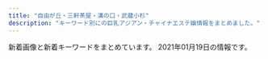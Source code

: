```yaml
---
title: "自由が丘・三軒茶屋・溝の口・武蔵小杉"
description: "キーワード別にの巨乳アジアン・チャイナエステ嬢情報をまとめました。"
---
```


新着画像と新着キーワードをまとめています。
2021年01月19日の情報です。

<DmmAffiliateIns />
<KeywordTable
  shops={
    [
    {
        "url": "http://yourroom.net/",
        "img_links": [
            "http://yourroom.net/images/saikai.png",
            "http://yourroom.net/images/1.jpg",
            "http://yourroom.net/photo/mini-yui1.jpg",
            "http://yourroom.net/photo/yui1.jpg",
            "http://yourroom.net/photo/yuki1.jpg",
            "http://yourroom.net/photo/mini-yui2.jpg",
            "http://yourroom.net/photo/maho1.jpg",
            "http://yourroom.net/photo/mini-yuki2.jpg",
            "http://yourroom.net/images/1s.jpg",
            "http://yourroom.net/photo/mini-maho1.jpg",
            "http://yourroom.net/photo/mini-yuki1.jpg"
        ],
        "station": "\u7b49\u3005\u529b\u99c5",
        "name": "\u30b9\u30de\u30a4\u30eb",
        "keywords": {}
    },
    {
        "keywords": {},
        "img_links": [
            "http://www.es-flower.link/sp/menu/staff.jpg",
            "http://www.es-flower.link/sp/images/sisu.jpg",
            "http://www.es-flower.link/images/1.jpg",
            "http://www.es-flower.link/sp/images/interior_t.jpg",
            "http://www.es-flower.link/sp/images/news.jpg",
            "http://www.es-flower.link/sp/images/5.jpg",
            "http://www.es-flower.link/sp/images/pc.jpg",
            "http://www.es-flower.link/img/huyumi1.jpg",
            "http://www.es-flower.link/sp/img/huyumi1.jpg",
            "http://www.es-flower.link/img/nene1.jpg",
            "http://www.es-flower.link/images/int1.png",
            "http://www.es-flower.link/sp/images/2.jpg",
            "http://www.es-flower.link/sp/images/rec1.jpg",
            "http://www.es-flower.link/images/2.jpg",
            "http://www.es-flower.link/images/5.jpg",
            "http://www.es-flower.link/images/head.jpg",
            "http://www.es-flower.link/sp/images/6.jpg",
            "http://www.es-flower.link/sp/images/rec2.jpg",
            "http://www.es-flower.link/sp/images/1.jpg",
            "http://www.es-flower.link/sp/img/yume1.jpg",
            "http://www.es-flower.link/sp/img/koyuki1.jpg",
            "http://www.es-flower.link/images/info.jpg",
            "http://www.es-flower.link/images/sys.png",
            "http://www.es-flower.link/img/koyuki1.jpg",
            "http://www.es-flower.link/sp/images/staff_t.jpg",
            "http://www.es-flower.link/images/ta.jpg",
            "http://www.es-flower.link/images/interior_t.jpg",
            "http://www.es-flower.link/sp/menu/interior.jpg",
            "http://www.es-flower.link/images/3.jpg",
            "http://www.es-flower.link/sp/images/sys2.jpg",
            "http://www.es-flower.link/sp/images/sys3.jpg",
            "http://www.es-flower.link/sp/images/newsb.png",
            "http://www.es-flower.link/sp/images/top.jpg",
            "http://www.es-flower.link/img/arisa1.jpg",
            "http://www.es-flower.link/sp/images/time.jpg",
            "http://www.es-flower.link/sp/img/arisa1.jpg",
            "http://www.es-flower.link/sp/img/mizuki1.jpg",
            "http://www.es-flower.link/img/mizuki1.jpg",
            "http://www.es-flower.link/sp/images/int1.jpg",
            "http://www.es-flower.link/sp/images/3.jpg",
            "http://www.es-flower.link/sp/menu/top.jpg",
            "http://www.es-flower.link/sp/images/tel.jpg",
            "http://www.es-flower.link/images/mobile.jpg",
            "http://www.es-flower.link/images/sm.jpg",
            "http://www.es-flower.link/sp/images/sys1.jpg",
            "http://www.es-flower.link/images/rec2.jpg",
            "http://www.es-flower.link/images/rec1.png",
            "http://www.es-flower.link/sp/img/nene1.jpg",
            "http://www.es-flower.link/sp/images/footer.jpg",
            "http://www.es-flower.link/images/int2.png",
            "http://www.es-flower.link/sp/images/ac1.jpg",
            "http://www.es-flower.link/sp/images/int2.jpg",
            "http://www.es-flower.link/images/staff_t.jpg",
            "http://www.es-flower.link/sp/images/rec3.jpg",
            "http://www.es-flower.link/sp/images/sisu_t.jpg",
            "http://www.es-flower.link/images/news.jpg",
            "http://www.es-flower.link/sp/images/4.jpg",
            "http://www.es-flower.link/images/6.jpg",
            "http://www.es-flower.link/img/yume1.jpg",
            "http://www.es-flower.link/sp/images/head.png",
            "http://www.es-flower.link/images/4.jpg"
        ],
        "url": "http://www.es-flower.link/",
        "name": "\u6625\u306e\u604b",
        "station": "\u81ea\u7531\u304c\u4e18\u99c5\u5317\u53e3"
    },
    {
        "name": "For You",
        "keywords": {
            "E": 12,
            "D": 35
        },
        "url": "https://fy.uouono.com",
        "station": "\u4e8c\u5b50\u7389\u5ddd\u99c5",
        "img_links": [
            "https://fy.uouono.com/wp-content/uploads/2019/06/098765resdaxfforyou.jpg",
            "https://fy.uouono.com/wp-content/themes/este/img/top-img01.png",
            "https://fy.uouono.com/wp-content/themes/este/img/top-img02.png",
            "https://fy.uouono.com/wp-content/themes/este/img/4.jpg",
            "https://fy.uouono.com/wp-content/uploads/2020/12/09foryou.jpg",
            "https://fy.uouono.com/wp-content/uploads/2019/06/098765easforyou.jpg",
            "https://fy.uouono.com/wp-content/uploads/2020/10/ff-foryou.jpg",
            "https://fy.uouono.com/wp-content/uploads/2020/01/90897tyrdfforyou.jpg",
            "https://fy.uouono.com/wp-content/uploads/2019/06/asayou.jpg",
            "https://fy.uouono.com/wp-content/uploads/2020/01/diouygforyou.jpg",
            "https://fy.uouono.com/wp-content/themes/este/img/tel_footer.png",
            "https://fy.uouono.com/wp-content/themes/este/img/top-img01a.png",
            "https://fy.uouono.com/wp-content/themes/este/img/1.jpg",
            "https://fy.uouono.com/wp-content/themes/este/img/2.jpg",
            "https://fy.uouono.com/wp-content/uploads/2019/12/00harumo.jpg",
            "https://fy.uouono.com/wp-content/themes/este/img/top-img04.png",
            "https://fy.uouono.com/wp-content/themes/este/img/call.png",
            "https://fy.uouono.com/wp-content/uploads/2020/10/21349876harumo.jpg",
            "https://fy.uouono.com/wp-content/uploads/2019/06/oijhg9876rforyou.jpg",
            "https://fy.uouono.com/wp-content/themes/este/img/3.jpg",
            "https://fy.uouono.com/wp-content/uploads/2019/04/11foryou.jpg",
            "https://fy.uouono.com/wp-content/uploads/2020/10/09uiyharumo.jpg",
            "https://fy.uouono.com/wp-content/themes/este/img/tel_header.png",
            "https://fy.uouono.com/wp-content/uploads/2020/12/1foryou.jpg",
            "https://fy.uouono.com/wp-content/themes/este/img/top-img01b.png",
            "https://fy.uouono.com/wp-content/uploads/2020/12/11foryou.jpg"
        ]
    },
    {
        "keywords": {},
        "img_links": [
            "http://relaxation-soil.net/photo/mini-yuyu3.jpg",
            "http://relaxation-soil.net/images/1s.jpg",
            "http://relaxation-soil.net/photo/mini-newgirl1.jpg",
            "http://relaxation-soil.net/images/1.jpg",
            "http://relaxation-soil.net/photo/mini-yuyu4.jpg",
            "http://relaxation-soil.net/photo/mini-anna1.jpg",
            "http://relaxation-soil.net/photo/yuyu4.jpg",
            "http://relaxation-soil.net/photo/mini-newgirl3.jpg",
            "http://relaxation-soil.net/photo/rie1.jpg",
            "http://relaxation-soil.net/photo/mini-rie2.jpg",
            "http://relaxation-soil.net/photo/anna1.jpg",
            "http://relaxation-soil.net/photo/mini-newgirl2.jpg",
            "http://relaxation-soil.net/photo/mini-rie1.jpg",
            "http://relaxation-soil.net/photo/mini-anna3.jpg",
            "http://relaxation-soil.net/images/saikai.png"
        ],
        "url": "http://relaxation-soil.net/",
        "station": "\u4e0a\u91ce\u6bdb\u99c5",
        "name": "\u30bd\u30a4\u30eb"
    },
    {
        "url": "http://www.jojo.mensnv.com/",
        "keywords": {
            "C": 3,
            "85": 9,
            "88": 3,
            "86": 12,
            "\u30bb\u30af\u30b7\u30fc": 1,
            "D": 18,
            "84": 6
        },
        "station": "\u4e09\u8ed2\u8336\u5c4b\u99c5\u5357\u53e3",
        "name": "JoJo",
        "img_links": [
            "http://www.jojo.mensnv.com/files/009.jpg",
            "http://www.jojo.mensnv.com/files/009-02.jpg",
            "http://www.jojo.mensnv.com/files/001-03.jpg",
            "http://www.jojo.mensnv.com/files/004-03.jpg",
            "http://www.jojo.mensnv.com/files/014.jpg",
            "http://www.jojo.mensnv.com/images/slider/01.jpg",
            "http://www.jojo.mensnv.com/files/007.jpg",
            "http://www.jojo.mensnv.com/images/slider/02.jpg",
            "http://www.jojo.mensnv.com/files/006-03.jpg",
            "http://www.jojo.mensnv.com/files/013-03.jpg",
            "http://www.jojo.mensnv.com/files/002.jpg",
            "http://www.jojo.mensnv.com/files/005-03.jpg",
            "http://www.jojo.mensnv.com/images/backlistbtn.png",
            "http://www.jojo.mensnv.com/files/007-03.jpg",
            "http://www.jojo.mensnv.com/files/013.jpg",
            "http://www.jojo.mensnv.com/files/012-03.jpg",
            "http://www.jojo.mensnv.com/files/003-02.jpg",
            "http://www.jojo.mensnv.com/files/004-02.jpg",
            "http://www.jojo.mensnv.com/files/009-03.jpg",
            "http://www.jojo.mensnv.com/files/002-02.jpg",
            "http://www.jojo.mensnv.com/files/010-02.jpg",
            "http://www.jojo.mensnv.com/images/tel.png",
            "http://www.jojo.mensnv.com/files/001.jpg",
            "http://www.jojo.mensnv.com/files/003-03.jpg",
            "http://www.jojo.mensnv.com/files/011.jpg",
            "http://www.jojo.mensnv.com/files/012.jpg",
            "http://www.jojo.mensnv.com/files/010.jpg",
            "http://www.jojo.mensnv.com/files/003.jpg",
            "http://www.jojo.mensnv.com/files/004.jpg",
            "http://www.jojo.mensnv.com/files/013-02.jpg",
            "http://www.jojo.mensnv.com/files/014-02.jpg",
            "http://www.jojo.mensnv.com/files/005.jpg",
            "http://www.jojo.mensnv.com/files/006-02.jpg",
            "http://www.jojo.mensnv.com/files/007-02.jpg",
            "http://www.jojo.mensnv.com/images/mobile.jpg",
            "http://www.jojo.mensnv.com/files/006.jpg",
            "http://www.jojo.mensnv.com/files/011-03.jpg",
            "http://www.jojo.mensnv.com/images/showCover.png",
            "http://www.jojo.mensnv.com/files/001-02.jpg",
            "http://www.jojo.mensnv.com/files/014-03.jpg",
            "http://www.jojo.mensnv.com/files/012-02.jpg",
            "http://www.jojo.mensnv.com/files/010-03.jpg",
            "http://www.jojo.mensnv.com/files/002-03.jpg",
            "http://www.jojo.mensnv.com/files/005-02.jpg",
            "http://www.jojo.mensnv.com/files/011-02.jpg",
            "http://www.jojo.mensnv.com/images/coverGirlParts.png",
            "http://www.jojo.mensnv.com/images/slider/03.jpg"
        ]
    },
    {
        "img_links": [
            "http://kagayaki.jpn.cm/images/bj3.png",
            "http://kagayaki.jpn.cm/images/mobile.jpg",
            "http://kagayaki.jpn.cm/photos/sites/35/2017/11/2017110107513579.jpg",
            "http://kagayaki.jpn.cm/images/room2.jpg",
            "http://kagayaki.jpn.cm/images/girl-z1.jpg",
            "http://kagayaki.jpn.cm/photos/sites/35/2016/11/11.jpg",
            "http://kagayaki.jpn.cm/images/room4.jpg",
            "http://kagayaki.jpn.cm/photos/sites/35/2016/11/1.jpg",
            "http://kagayaki.jpn.cm/images/mobile2.jpg",
            "http://kagayaki.jpn.cm/photos/sites/35/2020/10/2020100418535814.jpg",
            "http://kagayaki.jpn.cm/images/top.jpg",
            "http://kagayaki.jpn.cm/photos/sites/35/2019/09/2019092518230998.jpg",
            "http://kagayaki.jpn.cm/images/room5.jpg",
            "http://kagayaki.jpn.cm/images/end1.jpg",
            "http://kagayaki.jpn.cm/photos/sites/35/2016/08/staff32.jpg",
            "http://kagayaki.jpn.cm/photos/sites/35/2016/11/12.jpg",
            "http://kagayaki.jpn.cm/images/staff0.jpg",
            "http://kagayaki.jpn.cm/images/girl-z2.jpg",
            "http://kagayaki.jpn.cm/photos/sites/35/2016/08/staff3.jpg",
            "http://kagayaki.jpn.cm/images/room1.jpg",
            "http://kagayaki.jpn.cm/images/staff_line.png",
            "http://kagayaki.jpn.cm/images/room6.jpg",
            "http://kagayaki.jpn.cm/photos/sites/35/2016/09/637893871729784570.jpg",
            "http://kagayaki.jpn.cm/images/room3.jpg"
        ],
        "station": "\u4e09\u8ed2\u8336\u5c4b\u99c5\u5317\u53e3",
        "url": "http://kagayaki.jpn.cm/",
        "name": "\u661f\u306e\u8f1d\u304d",
        "keywords": {
            "87": 2,
            "C": 17,
            "D": 6,
            "86": 5,
            "84": 1,
            "E": 1
        }
    },
    {
        "name": "Sweet",
        "img_links": [
            "http://www.wqiowaz.site/picture/m-top003.jpg",
            "http://www.wqiowaz.site/uploads/200630/1-200630094H5294.jpg",
            "http://www.wqiowaz.site/picture/cam-01.jpg",
            "http://www.wqiowaz.site/uploads/201008/1-20100Q5550EL.jpg",
            "http://www.wqiowaz.site/picture/call.png",
            "http://www.wqiowaz.site/uploads/200629/1-200629103142X4.jpg",
            "http://www.wqiowaz.site/uploads/200629/1-200629103104120.jpg",
            "http://www.wqiowaz.site/picture/foot01.jpg",
            "http://www.wqiowaz.site/uploads/201008/1-20100Q55403531.jpg",
            "http://www.wqiowaz.site/uploads/200629/1-200629103204442.jpg",
            "http://www.wqiowaz.site/uploads/201008/1-20100Q55522V7.jpg",
            "http://www.wqiowaz.site/uploads/200630/1-200630094K4325.jpg",
            "http://www.wqiowaz.site/uploads/201008/1-20100Q5541T55.jpg",
            "http://www.wqiowaz.site/uploads/200914/1-20091416442NT.jpg",
            "http://www.wqiowaz.site/uploads/200914/1-200914164443K1.jpg",
            "http://www.wqiowaz.site/picture/m-head01.jpg",
            "http://www.wqiowaz.site/picture/m-top004.jpg"
        ],
        "station": "\u7528\u8cc0\u99c5\u6771\u53e3",
        "url": "http://www.wqiowaz.site/",
        "keywords": {
            "86": 1,
            "84": 2,
            "F": 4,
            "D": 3,
            "94": 4
        }
    },
    {
        "img_links": [
            "http://tanoshii.jpn.mn/images/link_nav07.jpg",
            "http://tanoshii.jpn.mn/photos/sites/76/2019/12/2019121409132447.jpg",
            "http://tanoshii.jpn.mn/images/sp_top.jpg",
            "http://tanoshii.jpn.mn/photos/sites/76/2020/06/2020061605184059.jpg",
            "http://tanoshii.jpn.mn/photos/sites/76/2019/12/201912280133413.jpg",
            "http://tanoshii.jpn.mn/images/top_slider01.jpg",
            "http://tanoshii.jpn.mn/photos/sites/76/2020/07/2020071004194210.jpg",
            "http://tanoshii.jpn.mn/photos/sites/76/2021/01/2021011304145677.jpg",
            "http://tanoshii.jpn.mn/photos/sites/76/2020/08/2020080507421162.jpg",
            "http://tanoshii.jpn.mn/photos/sites/76/2020/03/2020030903332740.jpg",
            "http://tanoshii.jpn.mn/photos/sites/76/2020/09/2020093003412015.jpg",
            "http://tanoshii.jpn.mn/photos/sites/76/2019/12/2019122801334276.jpg",
            "http://tanoshii.jpn.mn/photos/sites/76/2020/01/2020011207465354.jpg",
            "http://tanoshii.jpn.mn/photos/sites/76/2020/12/2020122501502779.jpg",
            "http://tanoshii.jpn.mn/photos/sites/76/2019/12/2019121409132141.jpg",
            "http://tanoshii.jpn.mn/photos/sites/76/2020/09/2020090803135392.jpg",
            "http://tanoshii.jpn.mn/photos/sites/76/2020/09/2020090307211283.jpg",
            "http://tanoshii.jpn.mn/photos/sites/76/2020/01/2020012908322311.jpg",
            "http://tanoshii.jpn.mn/photos/sites/76/2020/02/2020022603283463.jpg",
            "http://tanoshii.jpn.mn/photos/sites/76/2020/10/2020102803545189.jpg",
            "http://tanoshii.jpn.mn/photos/sites/76/2020/11/2020112407093420.jpg",
            "http://tanoshii.jpn.mn/photos/sites/76/2020/12/2020120904423083.jpg",
            "http://tanoshii.jpn.mn/photos/sites/76/2020/12/202012240922577.jpg",
            "http://tanoshii.jpn.mn/images/side_tel.jpg",
            "http://tanoshii.jpn.mn/images/side_mobile.jpg",
            "http://tanoshii.jpn.mn/photos/sites/76/2020/03/202003090333270.jpg",
            "http://tanoshii.jpn.mn/photos/sites/76/2020/03/2020030810363653.jpg",
            "http://tanoshii.jpn.mn/photos/sites/76/2020/04/2020040401245819.jpg",
            "http://tanoshii.jpn.mn/images/ico01.png",
            "http://tanoshii.jpn.mn/images/top_slider02.jpg",
            "http://tanoshii.jpn.mn/photos/sites/76/2020/11/2020112902000038.jpg",
            "http://tanoshii.jpn.mn/photos/sites/76/2019/12/2019121409132124.jpg",
            "http://tanoshii.jpn.mn/photos/sites/76/2020/12/2020120901212835.jpg",
            "http://tanoshii.jpn.mn/photos/sites/76/2020/05/2020052603000346.jpg",
            "http://tanoshii.jpn.mn/images/info3.jpg",
            "http://tanoshii.jpn.mn/images/link_nav01.jpg",
            "http://tanoshii.jpn.mn/photos/sites/76/2020/11/2020111603281212.jpg",
            "http://tanoshii.jpn.mn/photos/sites/76/2021/01/2021010305174759.jpg",
            "http://tanoshii.jpn.mn/photos/sites/76/2020/11/2020110307113062.jpg",
            "http://tanoshii.jpn.mn/photos/sites/76/2020/01/2020012603561216.jpg",
            "http://tanoshii.jpn.mn/photos/sites/76/2020/01/2020010206122496.jpg",
            "http://tanoshii.jpn.mn/photos/sites/76/2020/12/2020121807285563.jpg",
            "http://tanoshii.jpn.mn/images/link_nav02.jpg",
            "http://tanoshii.jpn.mn/photos/sites/76/2020/09/2020092006290275.jpg",
            "http://tanoshii.jpn.mn/images/link_nav05.jpg",
            "http://tanoshii.jpn.mn/photos/sites/76/2020/01/2020010206122380.jpg",
            "http://tanoshii.jpn.mn/images/link_nav03.jpg",
            "http://tanoshii.jpn.mn/photos/sites/76/2020/08/2020081201584255.jpg",
            "http://tanoshii.jpn.mn/photos/sites/76/2020/04/2020041703571830.jpg",
            "http://tanoshii.jpn.mn/images/info1.jpg",
            "http://tanoshii.jpn.mn/photos/sites/76/2020/09/2020090800560727.jpg",
            "http://tanoshii.jpn.mn/photos/sites/76/2020/08/2020082903370364.jpg",
            "http://tanoshii.jpn.mn/photos/sites/76/2019/12/2019121409131966.jpg",
            "http://tanoshii.jpn.mn/photos/sites/76/2020/09/2020093003412655.jpg",
            "http://tanoshii.jpn.mn/photos/sites/76/2020/01/2020011207465264.jpg",
            "http://tanoshii.jpn.mn/images/link_nav06.jpg",
            "http://tanoshii.jpn.mn/images/link_nav04.jpg",
            "http://tanoshii.jpn.mn/photos/sites/76/2020/01/2020012603560666.jpg",
            "http://tanoshii.jpn.mn/photos/sites/76/2020/05/2020052603000345.jpg",
            "http://tanoshii.jpn.mn/images/side_link.jpg",
            "http://tanoshii.jpn.mn/photos/sites/76/2020/02/2020020601144618.jpg",
            "http://tanoshii.jpn.mn/photos/sites/76/2020/05/2020052603000177.jpg",
            "http://tanoshii.jpn.mn/photos/sites/76/2020/03/202003280333063.jpg",
            "http://tanoshii.jpn.mn/photos/sites/76/2020/02/2020022603284068.jpg",
            "http://tanoshii.jpn.mn/photos/sites/76/2020/03/2020032803325898.jpg",
            "http://tanoshii.jpn.mn/photos/sites/76/2019/12/201912140913237.jpg",
            "http://tanoshii.jpn.mn/photos/sites/76/2020/06/2020060701410487.jpg",
            "http://tanoshii.jpn.mn/images/top.png",
            "http://tanoshii.jpn.mn/photos/sites/76/2020/07/2020071004330148.jpg",
            "http://tanoshii.jpn.mn/photos/sites/76/2020/01/2020011710434680.jpg",
            "http://tanoshii.jpn.mn/images/info2.jpg",
            "http://tanoshii.jpn.mn/photos/sites/76/2020/05/2020051702012070.jpg",
            "http://tanoshii.jpn.mn/photos/sites/76/2020/12/202012060340027.jpg",
            "http://tanoshii.jpn.mn/photos/sites/76/2021/01/2021011304151051.jpg",
            "http://tanoshii.jpn.mn/photos/sites/76/2020/10/2020101305315556.jpg",
            "http://tanoshii.jpn.mn/photos/sites/76/2020/12/2020120904441346.jpg",
            "http://tanoshii.jpn.mn/photos/sites/76/2020/12/2020122205012857.jpg"
        ],
        "url": "http://tanoshii.jpn.mn/",
        "keywords": {
            "D": 15,
            "88": 1,
            "83": 4,
            "89": 1,
            "93": 1,
            "86": 6,
            "84": 2,
            "C": 8,
            "E": 10,
            "82": 3,
            "85": 5,
            "87": 10
        },
        "name": "\u697d\u3057\u3044",
        "station": "\u4e8c\u5b50\u7389\u5ddd\u99c5\u897f\u53e3"
    },
    {
        "station": "\u4e8c\u5b50\u7389\u5ddd\u99c5\u6771\u53e3",
        "img_links": [
            "http://koibito.ies.bz/images/link.jpg",
            "http://koibito.ies.bz/photos/sites/69/2018/10/2018100214242547.jpg",
            "http://koibito.ies.bz/images/no1.png",
            "http://koibito.ies.bz/images/room4.jpg",
            "http://koibito.ies.bz/images/info.jpg",
            "http://koibito.ies.bz/images/s_news.png",
            "http://koibito.ies.bz/images/s_pick.jpg",
            "http://koibito.ies.bz/images/room1.jpg",
            "http://koibito.ies.bz/images/room2.jpg",
            "http://koibito.ies.bz/images/no2.png",
            "http://koibito.ies.bz/images/s_ranking.png",
            "http://koibito.ies.bz/images/mobile.jpg",
            "http://koibito.ies.bz/photos/sites/69/2018/10/2018100214220989.jpg",
            "http://koibito.ies.bz/images/s_staff1.png",
            "http://koibito.ies.bz/photos/sites/69/2018/10/201810150304491.jpg",
            "http://koibito.ies.bz/images/room3.jpg",
            "http://koibito.ies.bz/images/s_staff.png",
            "http://koibito.ies.bz/images/top.png",
            "http://koibito.ies.bz/images/new.jpg"
        ],
        "keywords": {
            "C": 1,
            "86": 2,
            "85": 1
        },
        "name": "\u604b\u4eba",
        "url": "http://koibito.ies.bz/"
    },
    {
        "station": "\u4e09\u8ed2\u8336\u5c4b\u99c5\u4e16\u7530\u8c37\u901a\u308a\u53e3",
        "name": "\u30d6\u30ea\u30ea\u30a2\u30f3\u30b9",
        "url": "http://www.brilliance.mesthe.com/",
        "keywords": {
            "D": 3,
            "86": 2,
            "87": 1,
            "C": 2,
            "85": 2
        },
        "img_links": [
            "http://www.brilliance.mesthe.com/images/maga.jpg",
            "http://www.brilliance.mesthe.com/images/s1.jpg",
            "http://www.brilliance.mesthe.com/images/main_bottom.png",
            "http://www.brilliance.mesthe.com/files/002-02.jpg",
            "http://www.brilliance.mesthe.com/files/004-02.jpg",
            "http://www.brilliance.mesthe.com/images/infotiao1.jpg",
            "http://www.brilliance.mesthe.com/images/shop/shop03.jpg",
            "http://www.brilliance.mesthe.com/files/004.jpg",
            "http://www.brilliance.mesthe.com/images/zi_massage.png",
            "http://www.brilliance.mesthe.com/images/new3.png",
            "http://www.brilliance.mesthe.com/images/pick.png",
            "http://www.brilliance.mesthe.com/images/xian.png",
            "http://www.brilliance.mesthe.com/files/005-02.jpg",
            "http://www.brilliance.mesthe.com/images/main_top.png",
            "http://www.brilliance.mesthe.com/images/s3.jpg",
            "http://www.brilliance.mesthe.com/files/003.jpg",
            "http://www.brilliance.mesthe.com/files/001.jpg",
            "http://www.brilliance.mesthe.com/files/005-03.jpg",
            "http://www.brilliance.mesthe.com/images/shop/shop02.jpg",
            "http://www.brilliance.mesthe.com/files/001-03.jpg",
            "http://www.brilliance.mesthe.com/files/002.jpg",
            "http://www.brilliance.mesthe.com/images/shop/shop04.jpg",
            "http://www.brilliance.mesthe.com/images/service.png",
            "http://www.brilliance.mesthe.com/images/new1.png",
            "http://www.brilliance.mesthe.com/files/004-03.jpg",
            "http://www.brilliance.mesthe.com/files/003-03.jpg",
            "http://www.brilliance.mesthe.com/images/tel.png",
            "http://www.brilliance.mesthe.com/files/002-03.jpg",
            "http://www.brilliance.mesthe.com/files/005.jpg",
            "http://www.brilliance.mesthe.com/files/001-02.jpg",
            "http://www.brilliance.mesthe.com/images/shop/shop01.jpg",
            "http://www.brilliance.mesthe.com/images/s2.jpg",
            "http://www.brilliance.mesthe.com/files/003-02.jpg",
            "http://www.brilliance.mesthe.com/images/zi_staff.png"
        ]
    },
    {
        "url": "http://www.hanaikada.masg.info/",
        "img_links": [
            "http://www.hanaikada.masg.info/photo_news/upimg/108215f82f974a7fed_1.jpg",
            "http://www.hanaikada.masg.info/files/008.jpg",
            "http://www.hanaikada.masg.info/images/nav-005.png",
            "http://www.hanaikada.masg.info/files/007.jpg",
            "http://www.hanaikada.masg.info/photo_news/upimg/108215f82f974a7fed_0.jpg",
            "http://www.hanaikada.masg.info/images/nav-002.png",
            "http://www.hanaikada.masg.info/images/osusume01.png",
            "http://www.hanaikada.masg.info/images/nav-003.png",
            "http://www.hanaikada.masg.info/photo_news/upimg/196915fd72c6a20b48_0.jpg",
            "http://www.hanaikada.masg.info/files/001.jpg",
            "http://www.hanaikada.masg.info/images/top02-left.png",
            "http://www.hanaikada.masg.info/files/009.jpg",
            "http://www.hanaikada.masg.info/files/004.jpg",
            "http://www.hanaikada.masg.info/images/nav-006.png",
            "http://www.hanaikada.masg.info/images/nav-004.png",
            "http://www.hanaikada.masg.info/photo_news/upimg/5633360052e85766ed_0.jpg",
            "http://www.hanaikada.masg.info/files/003.jpg",
            "http://www.hanaikada.masg.info/images/nav-001.png",
            "http://www.hanaikada.masg.info/photo_news/upimg/919615fe051ff3aebe_0.jpg",
            "http://www.hanaikada.masg.info/files/002.jpg",
            "http://www.hanaikada.masg.info/files/005.jpg",
            "http://www.hanaikada.masg.info/images/top01.png",
            "http://www.hanaikada.masg.info/photo_news/upimg/795065ff41f22a3d42_0.jpg",
            "http://www.hanaikada.masg.info/images/top003.png",
            "http://www.hanaikada.masg.info/images/tel.png",
            "http://www.hanaikada.masg.info/photo_news/upimg/108215f82f974a7fed_2.jpg"
        ],
        "station": "\u4e8c\u5b50\u7389\u5ddd\u99c5\u897f\u53e3",
        "keywords": {
            "\u30bb\u30af\u30b7\u30fc": 1,
            "\u80f8": 1
        },
        "name": "\u82b1\u7b4f -\u306f\u306a\u3044\u304b\u3060-"
    },
    {
        "img_links": [
            "http://ms-shinraku.com/staff/yuki/01.jpg",
            "http://ms-shinraku.com/staff/ran/01.jpg",
            "http://ms-shinraku.com/img/ttl_staff.png",
            "http://ms-shinraku.com/img/foot.png",
            "http://ms-shinraku.com/pic/topimg2.jpg",
            "http://ms-shinraku.com/staff/mari/01.jpg",
            "http://ms-shinraku.com/i/files/homeimg.jpg",
            "http://ms-shinraku.com/staff/momoka/01.jpg",
            "http://ms-shinraku.com/pic/topimg1.jpg",
            "http://ms-shinraku.com/staff/kanako/01.jpg",
            "http://ms-shinraku.com/pic/head.jpg",
            "http://ms-shinraku.com/staff/ayumi/01.jpg"
        ],
        "url": "http://ms-shinraku.com/",
        "keywords": {
            "C": 2
        },
        "station": "\u5b66\u82b8\u5927\u5b66\u99c5\u6771\u53e3",
        "name": "\u5fc3\u697d"
    },
    {
        "station": "\u5927\u5ca1\u5c71\u99c5",
        "img_links": [
            "http://www.miyuki.es-relax.info/images/info3.jpg",
            "http://www.miyuki.es-relax.info/images/info4.jpg",
            "http://www.miyuki.es-relax.info/images/sp03.jpg",
            "http://www.miyuki.es-relax.info/images/sp01.jpg",
            "http://www.miyuki.es-relax.info/gals/yuki1.jpg",
            "http://www.miyuki.es-relax.info/images/kp01.jpg",
            "http://www.miyuki.es-relax.info/images/info1.jpg",
            "http://www.miyuki.es-relax.info/images/sp02.jpg",
            "http://www.miyuki.es-relax.info/gals/yuri1.jpg",
            "http://www.miyuki.es-relax.info/images/yoyaku.png",
            "http://www.miyuki.es-relax.info/images/info2.jpg",
            "http://www.miyuki.es-relax.info/gals/nana1.jpg"
        ],
        "keywords": {},
        "url": "http://www.miyuki.es-relax.info/",
        "name": "\u30de\u30c3\u30b5\u30fc\u30b8\u306e\u66d9"
    },
    {
        "station": "\u90fd\u7acb\u5927\u5b66\u99c5",
        "img_links": [
            "http://www.sakura.esraku.com/photo_news/upimg/192295fbde78dddd71_0.jpg",
            "http://www.sakura.esraku.com/files/008.jpg",
            "http://www.sakura.esraku.com/files/002.jpg",
            "http://www.sakura.esraku.com/files/001.jpg",
            "http://www.sakura.esraku.com/files/005.jpg",
            "http://www.sakura.esraku.com/images/s_link.jpg",
            "http://www.sakura.esraku.com/photo_news/upimg/282545f76dfd1996d7_0.jpg",
            "http://www.sakura.esraku.com/files/006.jpg",
            "http://www.sakura.esraku.com/files/003.jpg",
            "http://www.sakura.esraku.com/files/007.jpg",
            "http://www.sakura.esraku.com/images/top.png",
            "http://www.sakura.esraku.com/photo_news/upimg/221315f853e86bfad8_0.jpg",
            "http://www.sakura.esraku.com/photo_news/upimg/508775f63081046140_0.jpg",
            "http://www.sakura.esraku.com/images/s_staff.jpg",
            "http://www.sakura.esraku.com/files/009.jpg",
            "http://www.sakura.esraku.com/images/mobile.jpg",
            "http://www.sakura.esraku.com/files/004.jpg",
            "http://www.sakura.esraku.com/photo_news/upimg/921745f718627cc259_0.jpg",
            "http://www.sakura.esraku.com/images/lineyoyaku.jpg"
        ],
        "keywords": {
            "\u30bb\u30af\u30b7\u30fc": 1,
            "D": 14,
            "C": 21,
            "87": 12
        },
        "name": "\u685c",
        "url": "http://www.sakura.esraku.com/"
    },
    {
        "station": "\u81ea\u7531\u304c\u4e18\u99c5\u5357\u53e3",
        "keywords": {
            "C": 14
        },
        "name": "\u697d\u697d\u5c4b",
        "img_links": [
            "http://ms-rlx.com/img/ttl_tnew.png",
            "http://ms-rlx.com/img/youtube.jpg",
            "http://ms-rlx.com/img/access/road02.jpg",
            "http://ms-rlx.com/img/access/road03.jpg",
            "http://ms-rlx.com/img/access/road01.jpg",
            "http://ms-rlx.com/staff/milk/01mb.jpg",
            "http://ms-rlx.com/i/files/homeimg.jpg",
            "http://ms-rlx.com/staff/ringo/01.jpg",
            "http://ms-rlx.com/img/msgbtn.png",
            "http://ms-rlx.com/staff/milk/01.jpg",
            "http://ms-rlx.com/img/ttl_concept.png",
            "http://ms-rlx.com/staff/ringo/01mb.jpg",
            "http://ms-rlx.com/staff/ruri/01mb.jpg",
            "http://ms-rlx.com/staff/sachan/01.jpg",
            "http://ms-rlx.com/staff/momo/01.jpg",
            "http://ms-rlx.com/img/ttl_rec.png",
            "http://ms-rlx.com/img/ttl_staff.png",
            "http://ms-rlx.com/img/ttl_mobile.png",
            "http://ms-rlx.com/staff/momo/01mb.jpg",
            "http://ms-rlx.com/staff/ruri/01.jpg",
            "http://ms-rlx.com/img/att.png",
            "http://ms-rlx.com/pic/head.png",
            "http://ms-rlx.com/staff/sachan/01mb.jpg"
        ],
        "url": "http://ms-rlx.com/"
    },
    {
        "url": "http://clair.work/",
        "name": "Clair \uff5e\u30af\u30ec\u30fc\u30eb\uff5e",
        "station": "\u5b66\u82b8\u5927\u5b66\u99c5\u897f\u53e3",
        "img_links": [
            "http://clair.work/staff/humi2.jpg",
            "http://clair.work/staff/kasumi1.jpg",
            "http://clair.work/images/sw_home.png",
            "http://clair.work/images/recruit/nagare_05.png",
            "http://clair.work/images/recruit/nagare_06.png",
            "http://clair.work/images/head_interior.jpg",
            "http://clair.work/images/recruit/point_04.png",
            "http://clair.work/images/icon_new.png",
            "http://clair.work/images/head_therapist.jpg",
            "http://clair.work/images/recruit/point_07.png",
            "http://clair.work/images/no_image.jpg",
            "http://clair.work/images/icon_ranking_03.png",
            "http://clair.work/images/recruit/nagare_02.jpg",
            "http://clair.work/images/recruit/req_03.jpg",
            "http://clair.work/images/recruit/nagare_01.jpg",
            "http://clair.work/images/mainvisual_02_s.jpg",
            "http://clair.work/images/icon_ranking_01.png",
            "http://clair.work/staff/yua1.jpg",
            "http://clair.work/images/recruit/point_05.png",
            "http://clair.work/images/recruit/point_09.png",
            "http://clair.work/images/recruit/sp_mainvisual.jpg",
            "http://clair.work/images/icon_ranking_05.png",
            "http://clair.work/images/icon_ranking_02.png",
            "http://clair.work/images/recruit/point_08.png",
            "http://clair.work/images/icon_ranking_04.png",
            "http://clair.work/images/sw_tel.png",
            "http://clair.work/images/recruit/point_06.png",
            "http://clair.work/staff/mayu1.jpg",
            "http://clair.work/staff/ayaka1.jpg",
            "http://clair.work/images/recruit/point_03.png",
            "http://clair.work/images/recruit/nagare_07.png",
            "http://clair.work/images/mainvisual_01.jpg",
            "http://clair.work/images/mainvisual_01_s.jpg",
            "http://clair.work/images/mainvisual_02.jpg",
            "http://clair.work/staff/humi1.jpg",
            "http://clair.work/images/recruit/nagare_03.jpg",
            "http://clair.work/images/trigger.jpg",
            "http://clair.work/images/recruit/message_03.png"
        ],
        "keywords": {
            "D": 4,
            "E": 2,
            "C": 4
        }
    },
    {
        "url": "http://in-esthe.com/you/",
        "keywords": {},
        "img_links": [
            "http://in-esthe.com/you/images/p-11.jpg",
            "http://in-esthe.com/you/images/fla.jpg",
            "http://in-esthe.com/you/images/p-9.jpg",
            "http://in-esthe.com/you/images/p-3.jpg",
            "http://in-esthe.com/you/images/botton.jpg",
            "http://in-esthe.com/you/images/p-0.jpg",
            "http://in-esthe.com/you/images/r-2.jpg",
            "http://in-esthe.com/you/images/p-10.jpg",
            "http://in-esthe.com/you/images/p-5.jpg",
            "http://in-esthe.com/you/images/p-8.jpg",
            "http://in-esthe.com/you/images/p-4.jpg",
            "http://in-esthe.com/you/images/p-7.jpg",
            "http://cdn.dino-es.com/images/logo/468x60DinoEs.png",
            "http://in-esthe.com/you/images/r-1.jpg",
            "http://in-esthe.com/you/images/mo.png"
        ],
        "station": "\u5b66\u82b8\u5927\u5b66\u99c5\u6771\u53e3",
        "name": "\u60a0"
    },
    {
        "name": "\u5b89\u5fc3\u5802",
        "url": "http://treat-msg.com/",
        "img_links": [
            "http://treat-msg.com/staff/saki/01.jpg",
            "http://treat-msg.com/img/access/road6.jpg",
            "http://treat-msg.com/img/access/road2.jpg",
            "http://treat-msg.com/img/shop/msg.png",
            "http://treat-msg.com/staff/miyo/01.jpg",
            "http://treat-msg.com/staff/mei/01.jpg",
            "http://treat-msg.com/img/mainft.jpg",
            "http://treat-msg.com/staff/chinatu/01.jpg",
            "http://treat-msg.com/staff/chinatu/01mb.jpg",
            "http://treat-msg.com/img/access/road1.jpg",
            "http://treat-msg.com/staff/kaori/01.jpg",
            "http://treat-msg.com/staff/riri/01mb.jpg",
            "http://treat-msg.com/pic/corona.jpg",
            "http://treat-msg.com/img/foot.png",
            "http://treat-msg.com/img/mainhd.jpg",
            "http://treat-msg.com/img/ttl_staff.jpg",
            "http://treat-msg.com/staff/saki/01mb.jpg",
            "http://treat-msg.com/staff/miyo/01mb.jpg",
            "http://treat-msg.com/staff/mei/01mb.jpg",
            "http://treat-msg.com/img/access/road3.jpg",
            "http://treat-msg.com/staff/riri/01.jpg",
            "http://treat-msg.com/staff/noa/01mb.jpg",
            "http://treat-msg.com/staff/kaori/01mb.jpg",
            "http://treat-msg.com/img/head.png",
            "http://treat-msg.com/img/access/road4.jpg",
            "http://treat-msg.com/img/access/roaddm.png",
            "http://treat-msg.com/staff/noa/01.jpg",
            "http://treat-msg.com/staff/rumi/01mb.jpg",
            "http://treat-msg.com/staff/rumi/01.jpg",
            "http://treat-msg.com/img/access/road5.jpg"
        ],
        "station": "\u99d2\u6ca2\u5927\u5b66\u99c5\u99d2\u6ca2\u516c\u5712\u53e3",
        "keywords": {}
    },
    {
        "keywords": {},
        "station": "\u81ea\u7531\u304c\u4e18\u99c5\u5317\u53e3",
        "img_links": [
            "http://annex-jp.info/images/riri.jpg",
            "http://annex-jp.info/images/sayuri.jpg",
            "http://annex-jp.info/images/kp-info.jpg",
            "http://www.annex-jp.info/i/img/nana.jpg",
            "http://annex-jp.info/images/mayumi.jpg",
            "http://annex-jp.info/images/mari.jpg",
            "http://www.annex-jp.info/i/img/sayuri.jpg",
            "http://www.annex-jp.info/i/img/yoho.jpg",
            "http://www.annex-jp.info/i/img/mari.jpg",
            "http://annex-jp.info/images/nana.jpg",
            "http://www.annex-jp.info/i/img/mayumi.jpg",
            "http://annex-jp.info/images/yoho.jpg",
            "http://www.annex-jp.info/i/img/riri.jpg",
            "http://annex-jp.info/images/info.png"
        ],
        "url": "http://annex-jp.info/",
        "name": "\u305f\u3093\u307d\u307d"
    },
    {
        "station": "\u81ea\u7531\u304c\u4e18\u99c5\u5317\u53e3",
        "img_links": [
            "http://b-berry.work/images/s1.png",
            "http://b-berry.work/staff/maya.jpg",
            "http://b-berry.work/images/int1.jpg",
            "http://b-berry.work/images/staff_t.jpg",
            "http://b-berry.work/images/int2.jpg",
            "http://b-berry.work/images/head.jpg",
            "http://b-berry.work/images/1.jpg",
            "http://b-berry.work/images/interior_t.jpg",
            "http://b-berry.work/img/mona1.jpg",
            "http://b-berry.work/images/sys.jpg",
            "http://b-berry.work/images/tg.jpg",
            "http://b-berry.work/img/yuri1.jpg",
            "http://b-berry.work/images/3.jpg",
            "http://b-berry.work/images/news.jpg",
            "http://b-berry.work/staff/yuri.jpg",
            "http://b-berry.work/images/ac2.jpg",
            "http://b-berry.work/images/rec2.jpg",
            "http://b-berry.work/img/maya1.jpg",
            "http://b-berry.work/images/rec1.jpg",
            "http://b-berry.work/staff/mona.jpg",
            "http://b-berry.work/images/ac1.jpg",
            "http://b-berry.work/images/2.jpg"
        ],
        "url": "http://b-berry.work/",
        "keywords": {},
        "name": "\u30d6\u30eb\u30fc\u30d9\u30ea\u30fc"
    }
]
}
/>
<DmmAffiliateScript />
